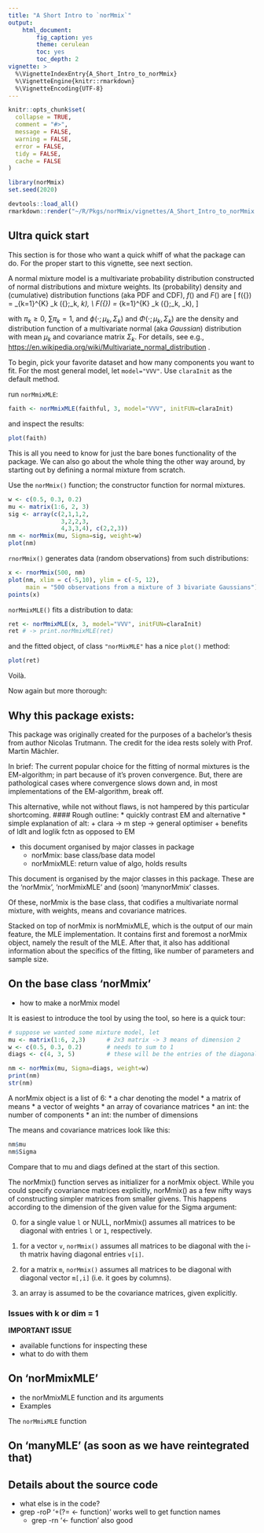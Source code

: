 ```yaml
---
title: "A Short Intro to `norMmix`"
output:
    html_document:
        fig_caption: yes
        theme: cerulean
        toc: yes
        toc_depth: 2
vignette: >
  %\VignetteIndexEntry{A_Short_Intro_to_norMmix}
  %\VignetteEngine{knitr::rmarkdown}
  %\VignetteEncoding{UTF-8}
---
```


```r
knitr::opts_chunk$set(
  collapse = TRUE,
  comment = "#>",
  message = FALSE,
  warning = FALSE,
  error = FALSE,
  tidy = FALSE,
  cache = FALSE
)
```

```r
library(norMmix)
set.seed(2020)
```

<!-- to dev and compile (don't *show* !): -->
```r
devtools::load_all()
rmarkdown::render("~/R/Pkgs/norMmix/vignettes/A_Short_Intro_to_norMmix.Rmd")
```

## Ultra quick start

This section is for those who want a quick whiff of what the package can do.
For the proper start to this vignette, see next section.

A normal mixture model is a multivariate probability distribution constructed of normal distributions and mixture weights.
Its (probability) density and (cumulative) distribution functions (aka PDF and CDF), $f()$ and $F()$ are
\[
 f({\bf x}) = \sum_{k=1}^{K} \pi_k \phi({\bf x};\mu_k, \Sigma_k), \text{  and } \\
 F({\bf x}) = \sum_{k=1}^{K} \pi_k \Phi({\bf x};\mu_k, \Sigma_k),
\]

with $\pi_k \ge 0$,  $\sum \pi_k = 1$,   and
$\phi(\cdot; \mu_k, \Sigma_k)$  and
$\Phi(\cdot; \mu_k, \Sigma_k)$  are
the density and distribution function of a multivariate normal (aka *Gaussian*) distribution with
mean $\mu_k$ and covariance matrix $\Sigma_k$.
For details, see e.g., <https://en.wikipedia.org/wiki/Multivariate_normal_distribution> .

To begin, pick your favorite dataset and how many components you want to fit.
For the most general model, let `model="VVV"`.
Use `claraInit` as the default method.

run `norMmixMLE`:

```r
faith <- norMmixMLE(faithful, 3, model="VVV", initFUN=claraInit)
```

and inspect the results:

```r
plot(faith)
```

This is all you need to know for just the bare bones functionality of the package.
We can also go about the whole thing the other way around, by starting out by
defining a normal mixture from scratch.

Use the `norMmix()` function; the constructor function for normal mixtures.

```r
w <- c(0.5, 0.3, 0.2)
mu <- matrix(1:6, 2, 3)
sig <- array(c(2,1,1,2,
               3,2,2,3,
               4,3,3,4), c(2,2,3))
nm <- norMmix(mu, Sigma=sig, weight=w)
plot(nm)
```

`rnorMmix()` generates data (random observations) from such distributions:

```r
x <- rnorMmix(500, nm)
plot(nm, xlim = c(-5,10), ylim = c(-5, 12),
     main = "500 observations from a mixture of 3 bivariate Gaussians")
points(x)
```

`norMmixMLE()` fits a distribution to data:

```r
ret <- norMmixMLE(x, 3, model="VVV", initFUN=claraInit)
ret # -> print.norMmixMLE(ret)
```
and the fitted object, of class `"norMixMLE"` has a nice `plot()` method:
```r
plot(ret)
```

Voilà.

Now again but more thorough:


## Why this package exists:

This package was originally created for the purposes of a bachelor's thesis
from author Nicolas Trutmann. The credit for the idea rests solely with Prof.
Martin Mächler.

In brief: The current popular choice for the fitting of normal mixtures is the
EM-algorithm; in part because of it's proven convergence.
But, there are pathological cases where convergence slows down and, in most
implementations of the EM-algorithm, break off.

This alternative, while not without flaws, is not hampered by this particular
shortcoming.
#### Rough outline:
* quickly contrast EM and alternative
* simple explanation of alt:
    + clara → m step → general optimiser
    + benefits of ldlt and loglik fctn as opposed to EM


* this document organised by major classes in package
    + norMmix: base class/base data model
    + norMmixMLE: return value of algo, holds results

This document is organised by the major classes in this package.
These are the 'norMmix', 'norMmixMLE' and (soon) 'manynorMmix' classes.

Of these, norMmix is the base class, that codifies a multivariate normal mixture,
with weights, means and covariance matrices.

Stacked on top of norMmix is norMmixMLE, which is the output of our main
feature, the MLE implementation. It contains first and foremost a norMmix
object, namely the result of the MLE. After that, it also has additional
information about the specifics of the fitting, like number of parameters and
sample size.

## On the base class 'norMmix'

* how to make a norMmix model

It is easiest to introduce the tool by using the tool, so here is a quick tour:

```r
# suppose we wanted some mixture model, let
mu <- matrix(1:6, 2,3)      # 2x3 matrix -> 3 means of dimension 2
w <- c(0.5, 0.3, 0.2)       # needs to sum to 1
diags <- c(4, 3, 5)         # these will be the entries of the diagonal of the covariance matrices (see below)

nm <- norMmix(mu, Sigma=diags, weight=w)
print(nm)
str(nm)
```

A norMmix object is a list of 6:
* a char denoting the model
* a matrix of means
* a vector of weights
* an array of covariance matrices
* an int: the number of components
* an int: the number of dimensions

The means and covariance matrices look like this:
```r
nm$mu
nm$Sigma
```
Compare that to mu and diags defined at the start of this section.

The norMmix() function serves as initializer for a norMmix object. While you
could specify covariance matrices explicitly, norMmix() as a few nifty ways of
constructing simpler matrices from smaller givens.
This happens according to the dimension of the given value for the Sigma argument:


0. for a single value `l` or NULL, norMmix() assumes all matrices to be diagonal with entries `l` or `1`, respectively.

1. for a vector `v`, `norMmix()` assumes all matrices to be diagonal with the i-th matrix having diagonal entries `v[i]`.

2. for a matrix `m`, `norMmix()` assumes all matrices to be diagonal with diagonal vector `m[,i]` (i.e. it goes by columns).

3. an array is assumed to be the covariance matrices, given explicitly.


### Issues with k or dim = 1

**IMPORTANT ISSUE**

* available functions for inspecting these
* what to do with them

## On 'norMmixMLE'

* the norMmixMLE function and its arguments
* Examples

The `norMmixMLE` function

## On 'manyMLE' (as soon as we have reintegrated that)

## Details about the source code

* what else is in the code?
* grep -roP '\w+(?= <- function)' works well to get function names
    * grep -rn '<- function' also good
